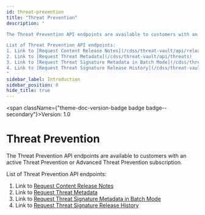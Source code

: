 ```yaml
---
id: threat-prevention
title: "Threat Prevention"
description: "

The Threat Prevention API endpoints are available to customers with an active Threat Prevention or Advanced Threat Prevention subscription.

List of Threat Prevention API endpoints:
1. Link to [Request Content Release Notes](/cdss/threat-vault/api/releasenotes)
2. Link to [Request Threat Metadata](/cdss/threat-vault/api/threats)
3. Link to [Request Threat Signature Metadata in Batch Mode](/cdss/threat-vault/api/threatsbatch)
4. Link to [Request Threat Signature Release History](/cdss/threat-vault/api/threatshistory)
"
sidebar_label: Introduction
sidebar_position: 0
hide_title: true
---
```



<span className={"theme-doc-version-badge badge badge--secondary"}>Version: 1.0</span>

# Threat Prevention





The Threat Prevention API endpoints are available to customers with an active Threat Prevention or Advanced Threat Prevention subscription.

List of Threat Prevention API endpoints:
1. Link to [Request Content Release Notes](/cdss/threat-vault/api/releasenotes)
2. Link to [Request Threat Metadata](/cdss/threat-vault/api/threats)
3. Link to [Request Threat Signature Metadata in Batch Mode](/cdss/threat-vault/api/threatsbatch)
4. Link to [Request Threat Signature Release History](/cdss/threat-vault/api/threatshistory)



      